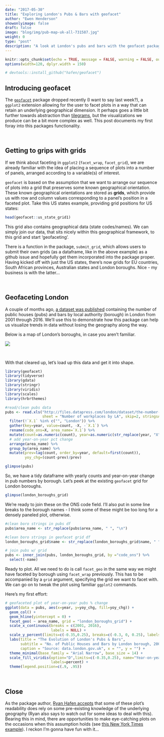 ```yaml
---
date: "2017-05-30"
title: "Exploring London's Pubs & Bars with geofacet"
author: "Ewen Henderson"
showonlyimage: false
draft: false
image: "blog/img/pub-map-uk-all-731587.jpg"
weight: 0
type: "post"
description: "A look at London's pubs and bars with the geofacet package."
---
```


```r

knitr::opts_chunk$set(echo = TRUE, message = FALSE, warning = FALSE, out.width = 625, dpi = 180)
options(width=120, dplyr.width = 150)

# devtools::install_github("hafen/geofacet")

```

## Introducing geofacet

The [`geofacet`](https://github.com/hafen/geofacet) package dropped recently (I want to say last week?), a `ggplot2` extension allowing for the user to facet plots in a way that can retain an underlying geographical dimension. It perhaps goes a little bit further towards abstraction than [tilegrams](https://pitchinteractiveinc.github.io/tilegrams/), but the visualizations we produce can be a bit more complex as well. This post documents my first foray into this packages functionality.

<br>

## Getting to grips with grids

If we think about faceting in `ggplot2` (`facet_wrap`, `facet_grid`), we are already familiar with the idea of placing a sequence of plots into a number of panels, arranged according to a variable(s) of interest.

`geofacet` is based on the assumption that we want to arrange our sequence of plots into a grid that preserves some known geographical orientation. These known geographical orientations are stored as **grids**, which provide us with row and column values corresponding to a panel's position in a faceted plot. Take this US states example, providing grid positions for US states:

```r
head(geofacet::us_state_grid1)
```

This grid also contains geographical data (state codes/names). We can simply join our data, that sits nicely within this geographical framework, to this grid and start 'geofaceting'.

There is a function in the package, `submit_grid`, which allows users to submit their own grids (as a dataframe, like in the above example) as a github issue and hopefully get them incorporated into the package proper. Having kicked off with just the US states, there's now grids for EU countries, South African provinces, Australian states and London boroughs. Nice - my business is with the latter...

<br>

## Geofaceting London

A couple of months ago, [a dataset was published](https://data.london.gov.uk/dataset/the-number-of-public-houses-and-bars-in-london-2001-2016) containing the number of public houses (pubs) and bars by local authority (borough) in London from 2001 through 2016. We'll use this to demonstrate how this package can help us visualize trends in data without losing the geography along the way.

Below is a map of London's boroughs, in case you aren't familiar.

![](http://www.resizr.com/resized/779b.png)

<br>

With that cleared up, let's load up this data and get it into shape.

```r

library(geofacet)
library(tidyverse)
library(gdata)
library(stringr)
library(viridis)
library(scales)
library(hrbrthemes)

#read/clean pubs data
pubs <- read.xls("http://files.datapress.com/london/dataset/the-number-of-public-houses-and-bars-in-london-2001-2016/2017-04-13T14:37:50.73/numberofpublichousesandbarsinlondon2001to2016.xls",
                 sheet = "Number of workplaces by LA", skip=2, stringsAsFactors=FALSE) %>%
  filter(!`X.1` %in% c("", "London")) %>%
  gather(key=year, value=count, -X, -`X.1`) %>%
  rename(code_ons=X, area_name=`X.1`) %>%
  mutate(count=as.numeric(count), year=as.numeric(str_replace(year, "X", ""))) %>%
  # add year-on-year pct change
  arrange(area_name) %>%
  group_by(area_name) %>%
  mutate(prev=lag(count, order_by=year, default=first(count)),
         yoy_chg=(count-prev)/prev)

glimpse(pubs)

```

So, we have a tidy dataframe with yearly counts and year-on-year change in pub numbers by borough. Let's peek at the existing `geofacet` grid for London boroughs.

```r
glimpse(london_boroughs_grid)
```

We're ready to join these on the ONS code field. I'll also put in some line breaks to the borough names - I think some of these might be too long for a densely paneled plot, otherwise.

```r
#clean boro strings in pubs df
pubs$area_name <- str_replace(pubs$area_name, " ", "\n")

#clean boro strings in geofacet grid df
london_boroughs_grid$name <- str_replace(london_boroughs_grid$name, " ", "\n")

# join pubs w/ grid
pubs <- inner_join(pubs, london_boroughs_grid, by ="code_ons") %>%
  select(-name)
```

Ready to plot. All we need to do is call `facet_geo` in the same way we might have faceted by borough using `facet_wrap` previously. This has to be accompanied by a `grid` argument, specifying the grid we want to facet with. We can go on to tweak the plot using familiar `ggplot2` commands.

Here's my first effort:

```r

# geofaceted plot of year-on-year pubs % change 
ggplot(data = pubs, aes(x=year, y=yoy_chg, fill=yoy_chg)) +
  geom_col() +
  geom_hline(yintercept = 0) +
  facet_geo( ~ area_name, grid = "london_boroughs_grid") +
  scale_x_continuous(breaks = c(2001, 2016), 
                     labels = NULL) +
  scale_y_percent(limits=c(-0.35,0.25), breaks=c(-0.3, 0, 0.25), labels = NULL) +
  labs(title = "The Evolution of London's Pubs & Bars",
       subtitle = "No. of Public Houses and Bars by London borough, 2001-2016",
       caption = "Source: data.london.gov.uk", x = "", y = "") +
  theme_minimal(base_family = "Arial Narrow", base_size = 14) +
  scale_fill_viridis(option="D",limits=c(-0.35,0.25), name="Year-on-year\n% change",
                     labels=percent) +
  theme(legend.position=c(.9, .95))

```

<br>

## Close

As the package author, [Ryan Hafen accepts](https://twitter.com/hafenstats/status/869621852385165312) that some of these plot's readability does rely on some pre-existing knowledge of the underlying geography (Ryan also says to watch out for some ideas to deal with this). Bearing this in mind, there are opportunities to make eye-catching plots on the occasions when this assumption holds (see [this New York Times example](https://www.nytimes.com/2017/05/25/opinion/sunday/the-assault-on-colleges-and-the-american-dream.html)). I reckon I'm gonna have fun with it...